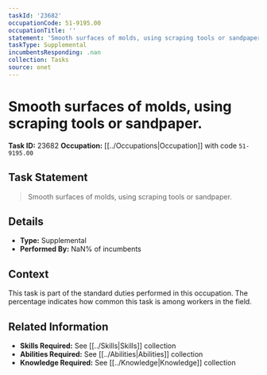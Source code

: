 ```yaml
---
taskId: '23682'
occupationCode: 51-9195.00
occupationTitle: ''
statement: 'Smooth surfaces of molds, using scraping tools or sandpaper.'
taskType: Supplemental
incumbentsResponding: .nan
collection: Tasks
source: onet
---
```

# Smooth surfaces of molds, using scraping tools or sandpaper.

**Task ID:** 23682
**Occupation:** [[../Occupations|Occupation]] with code `51-9195.00`

## Task Statement

> Smooth surfaces of molds, using scraping tools or sandpaper.

## Details

- **Type:** Supplemental
- **Performed By:** NaN% of incumbents

## Context

This task is part of the standard duties performed in this occupation. The percentage indicates how common this task is among workers in the field.

## Related Information

- **Skills Required:** See [[../Skills|Skills]] collection
- **Abilities Required:** See [[../Abilities|Abilities]] collection
- **Knowledge Required:** See [[../Knowledge|Knowledge]] collection
